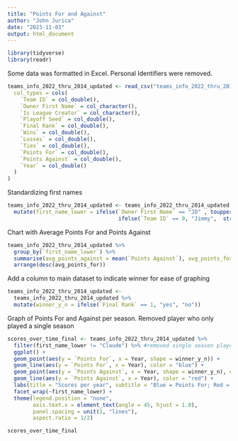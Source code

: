 ```yaml
---
title: "Points For and Against"
author: "John Jurica"
date: "2023-11-03"
output: html_document
---
```



```r

library(tidyverse)
library(readr)

```
Some data was formatted in Excel. Personal Identifiers were removed.


```r


teams_info_2022_thru_2014_updated <- read_csv("teams_info_2022_thru_2014_updated_csv.csv", 
  col_types = cols(
    `Team ID` = col_double(),               
    `Owner First Name` = col_character(),   
    `Is League Creator` = col_character(),  
    `Playoff Seed` = col_double(),          
    `Final Rank` = col_double(),            
    `Wins` = col_double(),                  
    `Losses` = col_double(),                
    `Ties` = col_double(),                  
    `Points For` = col_double(),            
    `Points Against` = col_double(),        
    `Year` = col_double()                   
  )
)

```

Standardizing first names

```r
teams_info_2022_thru_2014_updated <- teams_info_2022_thru_2014_updated %>%
  mutate(first_name_lower = ifelse(`Owner First Name` == "JD" , toupper(`Owner First Name`),
                                   ifelse(`Team ID` == 9, "Jimmy",  str_to_title(`Owner First Name`))))


```


Chart with Average Points For and Points Against

```r
teams_info_2022_thru_2014_updated %>%
  group_by(`first_name_lower`) %>%
  summarise(avg_points_against = mean(`Points Against`), avg_points_for = mean(`Points For`)) %>%
  arrange(desc(avg_points_for))
```

Add a column to main dataset to indicate winner for ease of graphing

```r

teams_info_2022_thru_2014_updated <- 
  teams_info_2022_thru_2014_updated %>%
  mutate(winner_y_n = ifelse(`Final Rank` == 1, "yes", "no"))


```

Graph of Points For and Against per season. Removed player who only played a single season

```r

scores_over_time_final <- teams_info_2022_thru_2014_updated %>%
  filter(first_name_lower != "Claude") %>% #removed single season player
  ggplot() +
  geom_point(aes(y = `Points For`, x = Year, shape = winner_y_n)) +
  geom_line(aes(y = `Points For`, x = Year), color = "blue") +
  geom_point(aes(y = `Points Against`, x = Year, shape = winner_y_n), color = "red") +
  geom_line(aes(y = `Points Against`, x = Year), color = "red") +
  labs(title = "Scores per year", subtitle = "Blue = Points For; Red = Points Against; Triangle = Winner", y = "Points") +
  facet_wrap(~first_name_lower) +
  theme(legend.position = "none",
        axis.text.x = element_text(angle = 45, hjust = 1.0),
        panel.spacing = unit(1, "lines"),
        aspect.ratio = 1/2)

scores_over_time_final 
```
